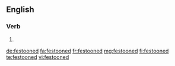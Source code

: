 ==English==

===Verb===
{{head|en|verb form}}

# {{en-past of|festoon}}

[[de:festooned]]
[[fa:festooned]]
[[fr:festooned]]
[[mg:festooned]]
[[fi:festooned]]
[[te:festooned]]
[[vi:festooned]]